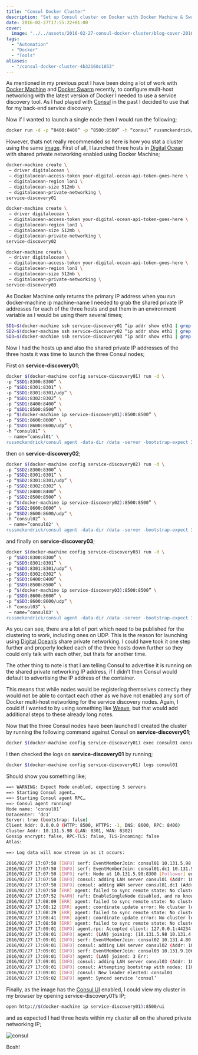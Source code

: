 ```yaml
---
title: "Consul Docker Cluster"
description: "Set up Consul cluster on Docker with Docker Machine & Swarm for service discovery, using shared private IPs for networking."
date: 2016-02-27T17:55:22+01:00
cover:
  image: "../../assets/2016-02-27-consul-docker-cluster/blog-cover-2016-02-27-consul-docker-cluster.png"
tags:
  - "Automation"
  - "Docker"
  - "Tools"
aliases:
  - "/consul-docker-cluster-4b32160c1853"
---
```


As mentioned in my previous post I have been doing a lot of work with [Docker Machine](https://github.com/docker/machine) and [Docker Swarm](https://www.docker.com/products/docker-swarm) recently, to configure mulit-host networking with the latest version of Docker I needed to use a service discovery tool. As I had played with [Consul](https://www.consul.io/) in the past I decided to use that for my back-end service discovery.

Now if I wanted to launch a single node then I would run the following;

```bash frame="terminal" title="Consul Docker Cluster 1/10"
docker run -d -p “8400:8400” -p “8500:8500” -h “consul” russmckendrick/consul
```


However, thats not really recommended so here is how you stat a cluster using the same [image](https://hub.docker.com/r/russmckendrick/consul/). First of all, I launched three hosts in [Digital Ocean](https://m.do.co/c/52ec4dc3647e) with shared private networking enabled using Docker Machine;

```bash frame="terminal" title="Consul Docker Cluster 2/10"
docker-machine create \
 — driver digitalocean \
 — digitalocean-access-token your-digital-ocean-api-token-goes-here \
 — digitalocean-region lon1 \
 — digitalocean-size 512mb \
 — digitalocean-private-networking \
service-discovery01

docker-machine create \
 — driver digitalocean \
 — digitalocean-access-token your-digital-ocean-api-token-goes-here \
 — digitalocean-region lon1 \
 — digitalocean-size 512mb \
 — digitalocean-private-networking \
service-discovery02

docker-machine create \
 — driver digitalocean \
 — digitalocean-access-token your-digital-ocean-api-token-goes-here \
 — digitalocean-region lon1 \
 — digitalocean-size 512mb \
 — digitalocean-private-networking \
service-discovery03
```


As Docker Machine only returns the primary IP address when you run docker-machine ip machine-name I needed to grab the shared private IP addresses for each of the three hosts and put them in an environment variable as I would be using them several times;

```bash frame="terminal" title="Consul Docker Cluster 3/10"
SD1=$(docker-machine ssh service-discovery01 “ip addr show eth1 | grep -Po ‘inet \K[\d.]+’”)
SD2=$(docker-machine ssh service-discovery02 “ip addr show eth1 | grep -Po ‘inet \K[\d.]+’”)
SD3=$(docker-machine ssh service-discovery03 “ip addr show eth1 | grep -Po ‘inet \K[\d.]+’”)
```


Now I had the hosts up and also the shared private IP addresses of the three hosts it was time to launch the three Consul nodes;

First on **service-discovery01**;

```bash frame="terminal" title="Consul Docker Cluster 4/10"
docker $(docker-machine config service-discovery01) run -d \
-p “$SD1:8300:8300” \
-p “$SD1:8301:8301” \
-p “$SD1:8301:8301/udp” \
-p “$SD1:8302:8302” \
-p “$SD1:8400:8400” \
-p “$SD1:8500:8500” \
-p “$(docker-machine ip service-discovery01):8500:8500” \
-p “$SD1:8600:8600” \
-p “$SD1:8600:8600/udp” \
-h “consul01” \
 — name=”consul01" \
russmckendrick/consul agent -data-dir /data -server -bootstrap-expect 3 -ui-dir /ui -client=0.0.0.0 -advertise=$SD1
```


then on **service-discovery02**;

```bash frame="terminal" title="Consul Docker Cluster 5/10"
docker $(docker-machine config service-discovery02) run -d \
-p “$SD2:8300:8300” \
-p “$SD2:8301:8301” \
-p “$SD2:8301:8301/udp” \
-p “$SD2:8302:8302” \
-p “$SD2:8400:8400” \
-p “$SD2:8500:8500” \
-p “$(docker-machine ip service-discovery02):8500:8500” \
-p “$SD2:8600:8600” \
-p “$SD2:8600:8600/udp” \
-h “consul02” \
 — name=”consul02" \
russmckendrick/consul agent -data-dir /data -server -bootstrap-expect 3 -ui-dir /ui -client=0.0.0.0 -advertise=$SD2
```


and finally on **service-discovery03**;

```bash frame="terminal" title="Consul Docker Cluster 6/10"
docker $(docker-machine config service-discovery03) run -d \
-p “$SD3:8300:8300” \
-p “$SD3:8301:8301” \
-p “$SD3:8301:8301/udp” \
-p “$SD3:8302:8302” \
-p “$SD3:8400:8400” \
-p “$SD3:8500:8500” \
-p “$(docker-machine ip service-discovery03):8500:8500” \
-p “$SD3:8600:8600” \
-p “$SD3:8600:8600/udp” \
-h “consul03” \
 — name=”consul03" \
russmckendrick/consul agent -data-dir /data -server -bootstrap-expect 3 -ui-dir /ui -client=0.0.0.0 -advertise=$SD3
```


As you can see, there are a lot of port which need to be published for the clustering to work, including ones on UDP. This is the reason for launching using [Digital Ocean’s](https://m.do.co/c/52ec4dc3647e) share private networking. I could have took it one step further and properly locked each of the three hosts down further so they could only talk with each other, but thats for another time.

The other thing to note is that I am telling Consul to advertise it is running on the shared private networking IP address, if I didn’t then Consul would default to advertising the IP address of the container.

This means that while nodes would be registering themselves correctly they would not be able to contact each other as we have not enabled any sort of Docker multi-host networking for the service discovery nodes. Again, I could if I wanted to by using something like [Weave](/2016/02/25/docker-networking-magic/), but that would add additional steps to these already long notes.

Now that the three Consul nodes have been launched I created the cluster by running the following command against Consul on **service-discovery01**;

```bash frame="terminal" title="Consul Docker Cluster 7/10"
docker $(docker-machine config service-discovery01) exec consul01 consul join $SD1 $SD2 $SD3
```


I then checked the logs on **service-discovery01** by running;

```bash frame="terminal" title="Consul Docker Cluster 8/10"
docker $(docker-machine config service-discovery01) logs consul01
```


Should show you something like;

```bash frame="terminal" title="Consul Docker Cluster 9/10"
==> WARNING: Expect Mode enabled, expecting 3 servers
==> Starting Consul agent…
==> Starting Consul agent RPC…
==> Consul agent running!
Node name: ‘consul01’
Datacenter: ‘dc1’
Server: true (bootstrap: false)
Client Addr: 0.0.0.0 (HTTP: 8500, HTTPS: -1, DNS: 8600, RPC: 8400)
Cluster Addr: 10.131.5.98 (LAN: 8301, WAN: 8302)
Gossip encrypt: false, RPC-TLS: false, TLS-Incoming: false
Atlas:

==> Log data will now stream in as it occurs:

2016/02/27 17:07:50 [INFO] serf: EventMemberJoin: consul01 10.131.5.98
2016/02/27 17:07:50 [INFO] serf: EventMemberJoin: consul01.dc1 10.131.5.98
2016/02/27 17:07:50 [INFO] raft: Node at 10.131.5.98:8300 [Follower] entering Follower state
2016/02/27 17:07:50 [INFO] consul: adding LAN server consul01 (Addr: 10.131.5.98:8300) (DC: dc1)
2016/02/27 17:07:50 [INFO] consul: adding WAN server consul01.dc1 (Addr: 10.131.5.98:8300) (DC: dc1)
2016/02/27 17:07:50 [ERR] agent: failed to sync remote state: No cluster leader
2016/02/27 17:07:52 [WARN] raft: EnableSingleNode disabled, and no known peers. Aborting election.
2016/02/27 17:08:09 [ERR] agent: failed to sync remote state: No cluster leader
2016/02/27 17:08:12 [ERR] agent: coordinate update error: No cluster leader
2016/02/27 17:08:29 [ERR] agent: failed to sync remote state: No cluster leader
2016/02/27 17:08:41 [ERR] agent: coordinate update error: No cluster leader
2016/02/27 17:08:50 [ERR] agent: failed to sync remote state: No cluster leader
2016/02/27 17:09:01 [INFO] agent.rpc: Accepted client: 127.0.0.1:44234
2016/02/27 17:09:01 [INFO] agent: (LAN) joining: [10.131.5.98 10.131.4.80 10.131.9.106]
2016/02/27 17:09:01 [INFO] serf: EventMemberJoin: consul02 10.131.4.80
2016/02/27 17:09:01 [INFO] consul: adding LAN server consul02 (Addr: 10.131.4.80:8300) (DC: dc1)
2016/02/27 17:09:01 [INFO] serf: EventMemberJoin: consul03 10.131.9.106
2016/02/27 17:09:01 [INFO] agent: (LAN) joined: 3 Err: 
2016/02/27 17:09:01 [INFO] consul: adding LAN server consul03 (Addr: 10.131.9.106:8300) (DC: dc1)
2016/02/27 17:09:01 [INFO] consul: Attempting bootstrap with nodes: [10.131.4.80:8300 10.131.9.106:8300 10.131.5.98:8300]
2016/02/27 17:09:01 [INFO] consul: New leader elected: consul03
2016/02/27 17:09:02 [INFO] agent: Synced service ‘consul’
```


Finally, as the image has the [Consul UI](https://www.consul.io/intro/getting-started/ui.html) enabled, I could view my cluster in my browser by opening service-discovery01’s IP;

```bash frame="terminal" title="Consul Docker Cluster 10/10"
open http://$(docker-machine ip service-discovery01):8500/ui
```


and as expected I had three hosts within my cluster all on the shared private networking IP;

<Img src="/assets/2016-02-27-consul-docker-cluster/img/2016-02-27_consul-docker-cluster_1.png" alt="consul" />

Bosh!
